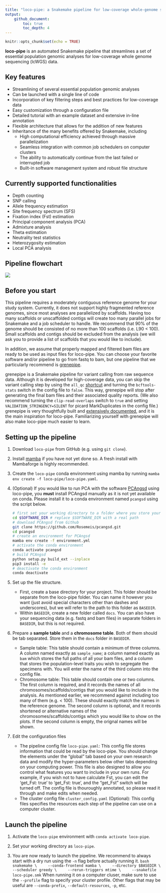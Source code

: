 ```yaml
---
title: "loco-pipe: a Snakemake pipeline for low-coverage whole-genome sequencing"
output:
    github_document:
        toc: true
        toc_depth: 4
---
```


```r
knitr::opts_chunk$set(echo = TRUE)
```

**loco-pipe** is an automated Snakemake pipeline that streamlines a set of essential population genomic analyses for low-coverage whole genome sequencing (lcWGS) data.

## Key features

* Streamlining of several essential population genomic analyses
* Can be launched with a single line of code
* Incorporation of key filtering steps and best practices for low-coverage data
* Easy customization through a configuration file
* Detailed tutorial with an example dataset and extensive in-line annotation
* Flexible architecture that allows for the addition of new features
* Inheritance of the many benefits offered by Snakemake, including
    * High computational efficiency achieved through massive parallelization 
    * Seamless integration with common job schedulers on computer clusters
    * The ability to automatically continue from the last failed or interrupted job
    * Built-in software management system and robust file structure

## Currently supported functionalities

* Depth counting
* SNP calling
* Allele frequency estimation
* Site frequency spectrum (SFS)
* Fixation index (Fst) estimation
* Principal component analysis (PCA)
* Admixture analysis
* Theta estimation
* Neutrality test statistics
* Heterozygosity estimation
* Local PCA analysis

## Pipeline flowchart

![](overall_pipeline.png)

## Before you start

This pipeline requires a moderately contiguous reference genome for your study system. Currently, it does not support highly fragmented reference genomes, since most analyses are parallelized by scaffolds. Having too many scaffolds or unscaffolded contigs will create too many parallel jobs for Snakemake and a job scheduler to handle. We recommend that 90% of the genome should be consisted of no more than 100 scaffolds (i.e. L90 < 100). Small scaffolds and contigs should be excluded from the analysis (we will ask you to provide a list of scaffolds that you would like to include).

In addition, we assume that properly mapped and filtered bam files are ready to be used as input files for loco-pipe. You can choose your favorite software and/or pipeline to go from fastq to bam, but one pipeline that we particularly recommend is [grenepipe](https://github.com/moiexpositoalonsolab/grenepipe). 

grenepipe is a Snakemake pipeline for variant calling from raw sequence data. Although it is developed for high-coverage data, you can skip the variant calling step by using the `all_qc` [shortcut](https://github.com/moiexpositoalonsolab/grenepipe/wiki/Advanced-Usage#running-only-parts-of-the-pipeline) and turning the `bcftools-stats` switch in the config file to `false`. This way, grenepipe will stop after generating the final bam files and their associated quality reports. (We also recommend turning the `clip-read-overlaps` switch to `true` and setting `VALIDATION_STRINGENCY=SILENT` for picard MarkDuplicates in the config file.) grenepipe is very thoughtfully built and [extensively documented](https://github.com/moiexpositoalonsolab/grenepipe/wiki), and it is the main inspiration for loco-pipe. Familiarizing yourself with grenepipe will also make loco-pipe much easier to learn.

## Setting up the pipeline

1. Download `loco-pipe` from GitHub (e.g. using `git clone`).

2. Install [mamba](https://mamba.readthedocs.io/en/latest/mamba-installation.html#mamba-install) if you have not yet done so. A fresh install with Mambaforge is highly recommended.

3. Create the `loco-pipe` conda environment using mamba by running `mamba env create -f loco-pipe/loco-pipe.yaml`.

4. (Optional) If you would like to run PCA with the software [PCAngsd](https://github.com/Rosemeis/pcangsd) using loco-pipe, you **must** install PCAngsd manually as it is not yet available on conda. Please install it to a conda environment named `pcangsd` using the script below.

    ```bash
    # first set your working directory to a folder where you store your software programs
    cd $SOFTWARE_DIR # replace $SOFTWARE_DIR with a real path
    # download PCAngsd from Github
    git clone https://github.com/Rosemeis/pcangsd.git
    cd pcangsd  
    # create an environment for PCAngsd 
    mamba env create -f environment.yml  
    # activate the conda environment
    conda activate pcangsd
    # build PCAngsd
    python setup.py build_ext --inplace  
    pip3 install -e
    # deactivate the conda environment
    conda deactivate  
    ```

5. Set up the file structure. 
    * First, create a base directory for your project. This folder should be separate from the loco-pipe folder. You can name it however you want (just avoid special characters other than dashes and underscores), but we will refer to the path to this folder as `BASEDIR`.
    * Within `BASEDIR`, create a new folder called `docs`. You can also have your sequencing data (e.g. fastq and bam files) in separate folders in `BASEDIR`, but this is not required.

6. Prepare a **sample table** and a **chromosome table**. Both of them should be tab separated. Store them in the `docs` folder in `BASEDIR`.
    * Sample table: This table should contain a minimum of three columns. A column named exactly as `sample_name`; a column named exactly as `bam` which stores the full paths of all your bam files, and a column that stores the population-level traits you wish to segregate the specimens with. You will enter the name of the third column into the config file. 
    * Chromosome table: This table should contain one or two columns. The first column is required, and it records the names of all chromosomes/scaffolds/contigs that you would like to include in the analysis. As mentioned earlier, we recommend against including too many of them (e.g. < 100). These should exactly match the names in the reference genome. The second column is optional, and it records shortened or alternative names of the chromosomes/scaffolds/contigs which you would like to show on the plots. If the second column is empty, the orignal names will be shown.

7. Edit the configuration files
    * The pipeline config file `loco-pipe.yaml`: This config file stores information that could be read by the loco-pipe. You should change the elements under the "global" tab based on your own research data and modify the hyper-parameters below other tabs depending on your computing power. This file is also designed to allow you control what features you want to include in your own runs. For example, if you wish not to have calculate Fst, you can edit the 'get_Fst: true' to 'get_Fst: true', and the "get_Fst" switch will be turned off. The config file is thouroughly annotated, so please read it through and make edits when needed.
    * The cluster config file `cluster_config.yaml` (Optional): This config files specifies the resources each step of the pipeline can use on a computer cluster.

## Launch the pipeline

1. Activate the `loco-pipe` environment with `conda activate loco-pipe`.

2. Set your working directory as `loco-pipe`.

3. You are now ready to launch the pipeline. We recommend to always start with a dry run using the `-n` flag before actually running it.
    ```bash
    snakemake \
    --conda-frontend mamba \
    --directory $BASEDIR \
    --scheduler greedy \
    --rerun-triggers mtime \
    --snakefile loco-pipe.smk 
    ```
    When running it on a computer cluser, make sure to use the `--profile` flag to specify your cluster profile. Other flags that may be useful are `--conda-prefix`, `--default-resources`, `-p`, etc.
